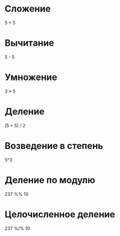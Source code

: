 
# Сложение
5 + 5

# Вычитание
5 - 5 

# Умножение
3 * 5

# Деление
(5 + 5) / 2

# Возведение в степень
5^3

# Деление по модулю
237 %% 10

# Целочисленное деление
237 %/% 10